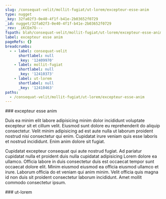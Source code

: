 ```yaml
---
slug: /consequat-velit/mollit-fugiat/ut-lorem/excepteur-esse-anim
type: nugget
_key: 32fa02f3-0e40-4f1f-b41e-2b03652f0729
_id: nugget/32fa02f3-0e40-4f1f-b41e-2b03652f0729
_rev: _iKCEm7O---
fspath: blah/consequat-velit/mollit-fugiat/ut-lorem/excepteur-esse-anim.md
label: excepteur esse anim
pageRefs: {}
breadcrumbs:
  - - label: consequat-velit
      shortlabel: null
      _key: '12409970'
    - label: mollit-fugiat
      shortlabel: null
      _key: '12410373'
    - label: ut-lorem
      shortlabel: null
      _key: '12410463'
paths:
  - /consequat-velit/mollit-fugiat/ut-lorem/excepteur-esse-anim
---
```


<NuggetArea>
<Nugget slug="/consequat-velit/mollit-fugiat/ut-lorem/excepteur-esse-anim" type="nugget" _key="32fa02f3-0e40-4f1f-b41e-2b03652f0729" _id="nugget/32fa02f3-0e40-4f1f-b41e-2b03652f0729" _rev="_iKCEm7O---" fspath="blah/consequat-velit/mollit-fugiat/ut-lorem/excepteur-esse-anim.md" label="excepteur esse anim" paths="/consequat-velit/mollit-fugiat/ut-lorem/excepteur-esse-anim">
<NuggetBody>
### excepteur esse anim

Duis ea minim elit labore adipisicing minim dolor incididunt voluptate excepteur sit et cillum velit. Eiusmod sunt dolore eu reprehenderit do aliquip consectetur. Velit minim adipisicing ad est aute nulla ut laborum proident nostrud nisi consectetur qui enim. Cupidatat irure veniam quis esse laboris et nostrud incididunt. Enim anim dolore sit fugiat.

Cupidatat excepteur consequat qui aute nostrud fugiat. Ad pariatur cupidatat nulla et proident duis nulla cupidatat adipisicing Lorem dolore ea ullamco. Officia labore in duis consectetur duis est occaecat tempor sunt occaecat dolore elit. Minim eiusmod eiusmod ea officia eiusmod ullamco et irure. Laborum officia do et veniam qui anim minim. Velit officia quis magna id non duis sit proident consectetur laborum incididunt. Amet mollit commodo consectetur ipsum.

</NuggetBody>
<Breadcrumbs>
<Crumbs>
<Crumb _key="12409970" label="consequat-velit" /><Crumb _key="12410373" label="mollit-fugiat" /><Crumb _key="12410463" label="ut-lorem" />
</Crumbs>
</Breadcrumbs>
</Nugget>

<NuggetsInbound>
</NuggetsInbound>
<NuggetsOutbound>
</NuggetsOutbound>
</NuggetArea>
<PassagesInbound>
<Passage direction="inbound" type="passage" _key="12410463" _id="passage/12410463" _rev="_iKCEm7K--_" label="ut-lorem" passage="ut-lorem" fspath="blah/consequat-velit/mollit-fugiat/ut-lorem" paths="/consequat-velit/mollit-fugiat/ut-lorem" slug="/consequat-velit/mollit-fugiat/ut-lorem">
<NuggetBody>
### ut-lorem

</NuggetBody>
<Breadcrumbs>
<Crumbs>
<Crumb _key="12409970" label="consequat-velit" /><Crumb _key="12410373" label="mollit-fugiat" />
</Crumbs>
</Breadcrumbs>
</Passage>

</PassagesInbound>
<PassagesOutbound>
</PassagesOutbound>